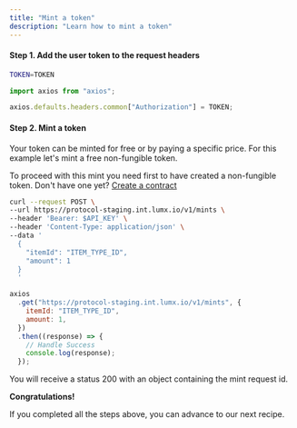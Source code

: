 ```yaml
---
title: "Mint a token"
description: "Learn how to mint a token"
---
```


<Snippet file="user-authentication.mdx" />

#### Step 1. Add the user token to the request headers

<CodeGroup>

```bash cURL
TOKEN=TOKEN
```

```javascript JavaScript
import axios from "axios";

axios.defaults.headers.common["Authorization"] = TOKEN;
```

</CodeGroup>

#### Step 2. Mint a token

Your token can be minted for free or by paying a specific price. For this example let's mint a free non-fungible token.

To proceed with this mint you need first to have created a non-fungible token. Don't have one yet? [Create a contract](/recipes/create-contract.mdx)

<CodeGroup>

```bash cURL
curl --request POST \
--url https://protocol-staging.int.lumx.io/v1/mints \
--header 'Bearer: $API_KEY' \
--header 'Content-Type: application/json' \
--data '
  {
    "itemId": "ITEM_TYPE_ID",
    "amount": 1
  }
  '
```

```javascript JavaScript
axios
  .get("https://protocol-staging.int.lumx.io/v1/mints", {
    itemId: "ITEM_TYPE_ID",
    amount: 1,
  })
  .then((response) => {
    // Handle Success
    console.log(response);
  });
```

</CodeGroup>

You will receive a status 200 with an object containing the mint request id.

**Congratulations!**

If you completed all the steps above, you can advance to our next recipe.

<Snippet file="troubleshooting.mdx" />
